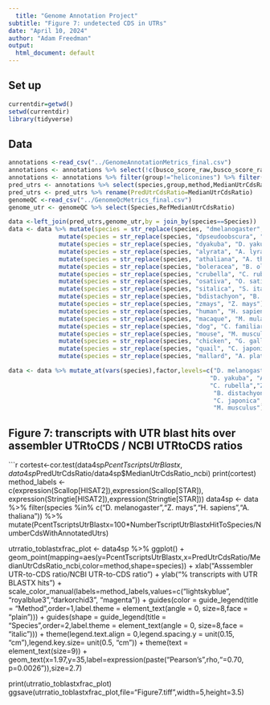 ```yaml
---
  title: "Genome Annotation Project"
subtitle: "Figure 7: undetected CDS in UTRs"
date: "April 10, 2024"
author: "Adam Freedman"
output: 
  html_document: default
---
```

  
## Set up
```r
currentdir=getwd()
setwd(currentdir)
library(tidyverse)
``` 

## Data
```r
annotations <-read_csv("../GenomeAnnotationMetrics_final.csv") 
annotations <- annotations %>% select(!c(busco_score_raw,busco_score_ratio_raw))
annotations <- annotations %>% filter(group!="heliconines") %>% filter(method %in% c("ScalHisat","ScalStar","StrHisat","StrStar"))
pred_utrs <- annotations %>% select(species,group,method,MedianUtrCdsRatio,NumberCdsWithAnnotatedUtrs,NumberTscriptUtrBlastxHitToSpecies)
pred_utrs <- pred_utrs %>% rename(PredUtrCdsRatio=MedianUtrCdsRatio)
genomeQC <-read_csv("../GenomeQcMetrics_final.csv")
genome_utr <- genomeQC %>% select(Species,RefMedianUtrCdsRatio)

data <-left_join(pred_utrs,genome_utr,by = join_by(species==Species))
data <- data %>% mutate(species = str_replace(species, "dmelanogaster", "D. melanogaster")) %>%
              mutate(species = str_replace(species, "dpseudoobscura", "D. pseudoobscura")) %>%  
              mutate(species = str_replace(species, "dyakuba", "D. yakuba")) %>%
              mutate(species = str_replace(species, "alyrata", "A. lyrata")) %>%
              mutate(species = str_replace(species, "athaliana", "A. thaliana")) %>%
              mutate(species = str_replace(species, "boleracea", "B. oleracea")) %>%
              mutate(species = str_replace(species, "crubella", "C. rubella")) %>%
              mutate(species = str_replace(species, "osativa", "O. sativa")) %>%
              mutate(species = str_replace(species, "sitalica", "S. italica")) %>%
              mutate(species = str_replace(species, "bdistachyon", "B. distachyon")) %>%
              mutate(species = str_replace(species, "zmays", "Z. mays")) %>%
              mutate(species = str_replace(species, "human", "H. sapiens")) %>%
              mutate(species = str_replace(species, "macaque", "M. mulatta")) %>%
              mutate(species = str_replace(species, "dog", "C. familiaris")) %>%
              mutate(species = str_replace(species, "mouse", "M. musculus")) %>%
              mutate(species = str_replace(species, "chicken", "G. gallus")) %>%
              mutate(species = str_replace(species, "quail", "C. japonica")) %>%
              mutate(species = str_replace(species, "mallard", "A. platyrhynchos"))

data <- data %>% mutate_at(vars(species),factor,levels=c("D. melanogaster","D. pseudoobscura",
                                                        "D. yakuba", "A. thaliana", "A. lyrata","B. oleracea",
                                                        "C. rubella","Z. mays","O. sativa","S. italica",
                                                         "B. distachyon", "G. gallus","A. platyrhynchos",
                                                         "C. japonica","H. sapiens","M. mulatta","C. familiaris",
                                                         "M. musculus"))
```

## Figure 7: transcripts with UTR blast hits over assembler UTRtoCDS / NCBI UTRtoCDS ratios
```r
cortest<-cor.test(data4sp$PcentTscriptsUtrBlastx,data4sp$PredUtrCdsRatio/data4sp$MedianUtrCdsRatio_ncbi)
print(cortest)
method_labels <- c(expression(Scallop[HISAT2]),expression(Scallop[STAR]),
    expression(Stringtie[HISAT2]),expression(Stringtie[STAR]))
data4sp <- data %>% filter(species %in% c("D. melanogaster","Z. mays","H. sapiens","A. thaliana")) %>%
mutate(PcentTscriptsUtrBlastx=100*NumberTscriptUtrBlastxHitToSpecies/NumberCdsWithAnnotatedUtrs)

utrratio_toblastxfrac_plot <- data4sp %>% ggplot() + 
      geom_point(mapping=aes(y=PcentTscriptsUtrBlastx,x=PredUtrCdsRatio/MedianUtrCdsRatio_ncbi,color=method,shape=species)) +
      xlab("Asssembler UTR-to-CDS ratio/NCBI UTR-to-CDS ratio") +
      ylab("% transcripts with UTR BLASTX hits") +
      scale_color_manual(labels=method_labels,values=c("lightskyblue", "royalblue3","darkorchid3", "magenta")) +
     guides(color = guide_legend(title = "Method",order=1,label.theme = element_text(angle = 0, size=8,face = "plain"))) +
     guides(shape = guide_legend(title = "Species",order=2,label.theme = element_text(angle = 0, size=8,face = "italic"))) +
     theme(legend.text.align = 0,legend.spacing.y = unit(0.15, "cm"),legend.key.size= unit(0.5, "cm"))  +
     theme(text = element_text(size=9)) +
  geom_text(x=1.97,y=35,label=expression(paste("Pearson's ",rho,"=0.70, p=0.0026")),size=2.7)

print(utrratio_toblastxfrac_plot)
ggsave(utrratio_toblastxfrac_plot,file="Figure7.tiff",width=5,height=3.5)
